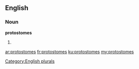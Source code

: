 ==English==

===Noun===
'''protostomes'''

# {{plural of|protostome}}

[[Category:English plurals]]

[[ar:protostomes]]
[[fr:protostomes]]
[[ku:protostomes]]
[[my:protostomes]]